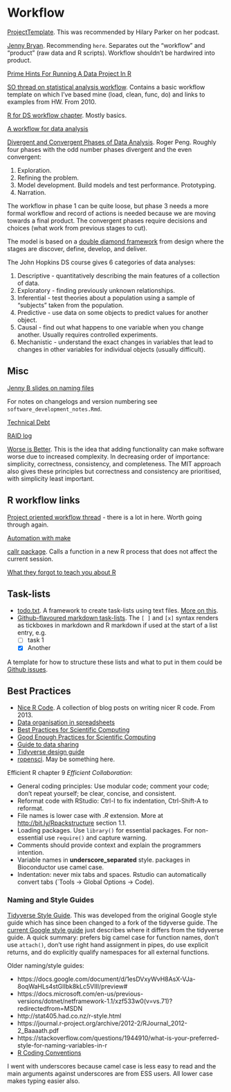 # Workflow

[ProjectTemplate](http://projecttemplate.net/getting_started.html). This was recommended by Hilary Parker on her podcast.

[Jenny Bryan](https://www.tidyverse.org/articles/2017/12/workflow-vs-script/). Recommending `here`. Separates out the "workflow" and "product" (raw data and R scripts). Workflow shouldn't be hardwired into product.

[Prime Hints For Running A Data Project In R](https://kkulma.github.io/2018-03-18-Prime-Hints-for-Running-a-data-project-in-R/)

[SO thread on statistical analysis workflow](https://stackoverflow.com/questions/1429907/workflow-for-statistical-analysis-and-report-writing/). Contains a basic workflow template on which I've based mine (load, clean, func, do) and links to examples from HW. From 2010.

[R for DS workflow chapter](https://r4ds.had.co.nz/workflow-projects.html). Mostly basics. 

[A workflow for data analysis](https://staffblogs.le.ac.uk/teachingr/2020/09/21/a-workflow-for-data-analysis/)

[Divergent and Convergent Phases of Data Analysis](https://simplystatistics.org/2018/09/14/divergent-and-convergent-phases-of-data-analysis/). Roger Peng.  Roughly four phases with the odd number phases divergent and the even convergent:

1. Exploration.
2. Refining the problem.
3. Model development. Build models and test performance. Prototyping. 
4. Narration.

The workflow in phase 1 can be quite loose, but phase 3 needs a more formal workflow and record of actions is needed because we are moving towards a final product. The convergent phases require decisions and choices (what work from previous stages to cut). 

The model is based on a [double diamond framework](https://www.designcouncil.org.uk/news-opinion/what-framework-innovation-design-councils-evolved-double-diamond) from design where the stages are discover, define, develop, and deliver.

The John Hopkins DS course gives 6 categories of data analyses:

1.	Descriptive - quantitatively describing the main features of a collection of data.
2.	Exploratory - finding previously unknown relationships.
3.	Inferential - test theories about a population using a sample of “subjects” taken from the population.
4.	Predictive - use data on some objects to predict values for another object.
5.	Causal - find out what happens to one variable when you change another. Usually requires controlled experiments.
6.	Mechanistic - understand the exact changes in variables that lead to changes in other variables for individual objects (usually difficult).

## Misc

[Jenny B slides on naming files](https://speakerdeck.com/jennybc/how-to-name-files)

For notes on changelogs and version numbering see `software_development_notes.Rmd`.

[Technical Debt](https://resources.sei.cmu.edu/asset_files/WhitePaper/2012_019_001_58818.pdf)

[RAID log](https://www.projectmanager.com/blog/raid-log-use-one)

[Worse is Better](https://en.m.wikipedia.org/wiki/Worse_is_better). This is the idea that adding functionality can make software worse due to increased complexity. In decreasing order of importance: simplicity, correctness, consistency, and completeness. The MIT approach also gives these principles but correctness and consistency are prioritised, with simplicity least important.

## R workflow links

[Project oriented workflow thread](https://community.rstudio.com/t/project-oriented-workflow-setwd-rm-list-ls-and-computer-fires/3549/26) - there  is a lot in here. Worth going through again.

[Automation with make](https://stat545.com/automation-overview.html)

[callr package](https://callr.r-lib.org/). Calls a function in a new R process that does not affect the current session.

[What they forgot to teach you about R](https://rstats.wtf/)

## Task-lists

+ [todo.txt](https://computers.tutsplus.com/tutorials/how-to-manage-your-tasks-with-todotxt--cms-20293). A framework to create task-lists using text files. [More on this](https://www.howtogeek.com/355890/every-to-do-list-app-sucks-switch-to-todo.txt-instead/).
+ [Github-flavoured markdown task-lists](https://pandao.github.io/editor.md/examples/task-lists.html). The `[ ]` and `[x]` syntax renders as tickboxes in markdown and R markdown if used at the start of a list entry, e.g.
    + [ ] task 1
    + [x] Another

A template for how to structure these lists and what to put in them could be [Github issues](https://guides.github.com/features/issues/).

## Best Practices

+ [Nice R Code](https://nicercode.github.io/). A collection of blog posts on writing nicer R code. From 2013.
+ [Data organisation in spreadsheets](https://kbroman.org/dataorg/)
+ [Best Practices for Scientific Computing](https://software-carpentry.org/blog/2012/10/best-practices-for-scientific-computing.html)
+ [Good Enough Practices for Scientific Computing](https://swcarpentry.github.io/good-enough-practices-in-scientific-computing/)
+ [Guide to data sharing](https://github.com/jtleek/datasharing)
+ [Tidyverse design guide](https://principles.tidyverse.org/)
+ [ropensci](https://ropensci.org/). May be something here.

Efficient R chapter 9 *Efficient Collaboration*:

+ General coding principles: Use modular code; comment your code; don't repeat yourself; be clear, concise, and consistent.
+ Reformat code with RStudio: Ctrl-I to fix indentation, Ctrl-Shift-A to reformat.
+ File names is lower case with *.R* extension. More at [http://bit.ly/Rpackstructure](http://bit.ly/Rpackstructure) section 1.1.
+ Loading packages. Use `library()` for essential packages. For non-essential use `require()` and capture warning.
+ Comments should provide context and explain the programmers intention.
+ Variable names in **underscore_separated** style. packages in Bioconductor use camel case.
+ Indentation: never mix tabs and spaces. Rstudio can automatically convert tabs (`Tools -> Global Options -> Code).

### Naming and Style Guides

[Tidyverse Style Guide](https://style.tidyverse.org). This was developed from the original Google style guide which has since been changed to a fork of the tidyverse guide. The [current Google style guide](https://google.github.io/styleguide/Rguide.html) just describes where it differs from the tidyverse guide. A quick summary: prefers big camel case for function names, don't use `attach()`, don't use right hand assignment in pipes, do use explicit returns, and do explicitly qualify namespaces for all external functions.

Older naming/style guides:

+ https://docs.google.com/document/d/1esDVxyWvH8AsX-VJa-8oqWaHLs4stGlIbk8kLc5VlII/preview#
+ https://docs.microsoft.com/en-us/previous-versions/dotnet/netframework-1.1/xzf533w0(v=vs.71)?redirectedfrom=MSDN
+ http://stat405.had.co.nz/r-style.html
+ https://journal.r-project.org/archive/2012-2/RJournal_2012-2_Baaaath.pdf
+ https://stackoverflow.com/questions/1944910/what-is-your-preferred-style-for-naming-variables-in-r
+ [R Coding Conventions](https://docs.google.com/document/d/1esDVxyWvH8AsX-VJa-8oqWaHLs4stGlIbk8kLc5VlII/edit)

I went with underscores because camel case is less easy to read and the main arguments against underscores are from ESS users. All lower case makes typing easier also. 

